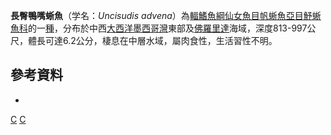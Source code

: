 {{Speciesbox 
| taxon = Uncisudis advena
| status = NE
| status_system = IUCN3.1
| authority =  [[Rofen|Rofen]], 1963
| synonyms = *''Pontosudis advena'', Rofen, 1963 
|}}
'''長臀鴨嘴蜥魚'''（学名：''Uncisudis advena''）為[[輻鰭魚綱|輻鰭魚綱]][[仙女魚目|仙女魚目]][[帆蜥魚亞目|帆蜥魚亞目]][[魣蜥魚科|魣蜥魚科]]的一[[種|種]]，分布於中西[[大西洋|大西洋]][[墨西哥灣|墨西哥灣]]東部及[[佛羅里達|佛羅里達]]海域，深度813-997公尺，體長可達6.2公分，棲息在中層水域，屬肉食性，生活習性不明。

==參考資料==
*{{FishBase_species|genus=Uncisudis|species=advena|year=2016|month=7}}

{{Taxonbar|from=Q2708000}}

[[Category:鴨嘴蜥魚屬|C]]
[[Category:1963年描述的鱼类|C]]